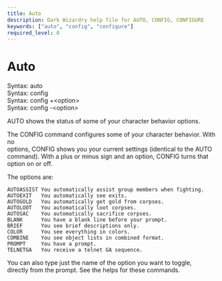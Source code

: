 ```yaml
---
title: Auto
description: Dark Wizardry help file for AUTO, CONFIG, CONFIGURE
keywords: ["auto", "config", "configure"]
required_level: 0
---
```


# Auto

Syntax: auto  
Syntax: config  
Syntax: config +\<option\>  
Syntax: config -\<option\>  

AUTO shows the status of some of your character behavior options.  

The CONFIG command configures some of your character behavior.  With no  
options, CONFIG shows you your current settings (identical to the AUTO  
command).  With a plus or minus sign and an option, CONFIG turns that  
option on or off.  

The options are:  

    AUTOASSIST You automatically assist group members when fighting.  
    AUTOEXIT   You automatically see exits.  
    AUTOGOLD   You automatically get gold from corpses.  
    AUTOLOOT   You automatically loot corpses.  
    AUTOSAC    You automatically sacrifice corpses.  
    BLANK      You have a blank line before your prompt.  
    BRIEF      You see brief descriptions only.  
    COLOR      You see everything in colors.  
    COMBINE    You see object lists in combined format.  
    PROMPT     You have a prompt.  
    TELNETGA   You receive a telnet GA sequence.  

You can also type just the name of the option you want to toggle,  
directly from the prompt. See the helps for these commands.